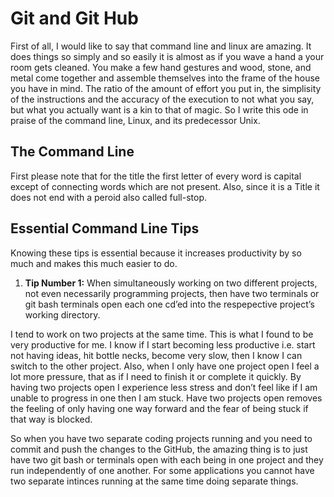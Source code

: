 # Git and Git Hub {#git}

First of all, I would like to say that command line and linux are amazing. It does things so simply and so easily it is almost as if you wave a hand a your room gets cleaned. You make a few hand gestures and wood, stone, and metal come together and assemble themselves into the frame of the house you have in mind. The ratio of the amount of effort you put in, the simplisity of the instructions and the accuracy of the execution to not what you say, but what you actually want is a kin to that of magic. So I write this ode in praise of the command line, Linux, and its predecessor Unix. 


## The Command Line

First please note that for the title the first letter of every word is capital except of connecting words which are not present. Also, since it is a Title it does not end with a peroid also called full-stop. 


## Essential Command Line Tips

Knowing these tips is essential because it increases productivity by so much and makes this much easier to do. 

1. **Tip Number 1:** When simultaneously working on two different projects, not even necessarily programming projects, then have two terminals or git bash terminals open each one cd'ed into the respepective project's working directory. 

I tend to work on two projects at the same time. This is what I found to be very productive for me. I know if I start becoming less productive i.e. start not having ideas, hit bottle necks, become very slow, then I know I can switch to the other project. Also, when I only have one project open I feel a lot more pressure, that as if I need to finish it or complete it quickly. By having two projects open I experience less stress and don't feel like if I am unable to progress in one then I am stuck. Have two projects open removes the feeling of only having one way forward and the fear of being stuck if that way is blocked. 

So when you have two separate coding projects running and you need to commit and push the changes to the GitHub, the amazing thing is to just have two git bash or terminals open with each being in one project and they run independently of one another. For some applications you cannot have two separate intinces running at the same time doing separate things. 

